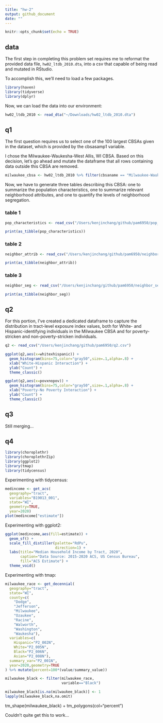 ```yaml
---
title: "hw-2"
output: github_document
date: ""
---
```


```r
knitr::opts_chunk$set(echo = TRUE)
```

## data

The first step in completing this problem set requires me to reformat the provided data file, `hw02_ltdb_2010.dta`, into a csv that capable of being read and mutated in RStudio.

To accomplish this, we'll need to load a few packages.

```r
library(haven)
library(tidyverse)
library(dplyr)
```

Now, we can load the data into our environment: 

```r
hw02_ltdb_2010 <- read_dta("~/Downloads/hw02_ltdb_2010.dta")
```

## q1

The first question requires us to select one of the 100 largest CBSAs given in the dataset, which is provided by the cbsasamp1 variable. 

I chose the Milwaukee-Waukesha-West Allis, WI CBSA. Based on this decision, let's go ahead and mutate the dataframe that all rows containing data outside this CBSA are removed.

```r
milwaukee_cbsa <- hw02_ltdb_2010 %>% filter(cbsaname == "Milwaukee-Waukesha-West Allis, WI CBSA")
```

Now, we have to generate three tables describing this CBSA: one to summarize the population characteristics, one to summarize relevant neighborhood attributes, and one to quantify the levels of neighborhood segregation.

### table 1

```r
pop_characteristics <- read_csv("/Users/kenjinchang/github/pam6950/pop_characteristics.csv")
```

```r
print(as_tibble(pop_characteristics))
```
### table 2

```r
neighbor_attrib <- read_csv("/Users/kenjinchang/github/pam6950/neighbor_attrib.csv")
```

```r
print(as_tibble(neighbor_attrib))
```

### table 3

```r
neighbor_seg <- read_csv("/Users/kenjinchang/github/pam6950/neighbor_seg.csv")
```

```r
print(as_tibble(neighbor_seg))
```

## q2

For this portion, I've created a dedicated dataframe to capture the distribution in tract-level exposure index values, both for White- and Hispanic-identifying individuals in the Milwaukee CBSA and for poverty-stricken and non-poverty-stricken individuals.

```r
q2 <- read_csv("/Users/kenjinchang/github/pam6950/q2.csv")
```

```r
ggplot(q2,aes(x=whitexhispanic)) +
  geom_histogram(bins=75,color="gray50",size=.1,alpha=.8) +
  xlab("White-Hispanic Interaction") +
  ylab("Count") +
  theme_classic()
```
```r
ggplot(q2,aes(x=povxnopov)) +
  geom_histogram(bins=75,color="gray50",size=.1,alpha=.8) +
  xlab("Poverty-No Poverty Interaction") +
  ylab("Count") +
  theme_classic()
```

## q3

Still merging...

## q4

```r
library(choroplethr)
library(choroplethrZip)
library(ggplot2)
library(tmap)
library(tidycensus)
```

Experimenting with tidycensus:

```r
medincome <- get_acs(
  geography="tract",
  variables="B19013_001",
  state="WI",
  geometry=TRUE,
  year=2020)
plot(medincome["estimate"])
```

Experimenting with ggplot2:

```r
ggplot(medincome,aes(fill=estimate)) + 
  geom_sf() + 
  scale_fill_distiller(palette="RdPu",
                       direction=1) + 
  labs(title="Median Household Income by Tract, 2020",
       caption="Data Source: 2015-2020 ACS, US Census Bureau",
       fill="ACS Estimate") + 
  theme_void()
```
Experimenting with tmap: 

```r
milwaukee_race <- get_decennial(
  geography="tract",
  state="WI",
  county=c(
    "Dodge",
    "Jefferson",
    "Milwaukee",
    "Ozaukee",
    "Racine",
    "Walworth",
    "Washington",
    "Waukesha"),
  variables=c(
    Hispanic="P2_002N",
    White="P2_005N",
    Black="P2_006N",
    Asian="P2_008N"),
  summary_var="P2_001N",
  year=2020,geometry=TRUE
) %>% mutate(percent=100*(value/summary_value))
```

```r
milwaukee_black <- filter(milwaukee_race,
                          variable=="Black")
```

```r
milwaukee_black[is.na(milwaukee_black)] <- 1
lapply(milwaukee_black,na.omit)
```


tm_shape(milwaukee_black) + 
  tm_polygons(col="percent")

Couldn't quite get this to work...
